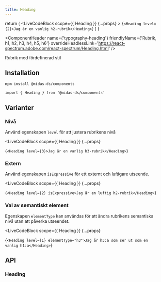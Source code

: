 ```yaml
---
title: Heading
---
```



  return (
    <LiveCodeBlock
      scope={{ Heading }}
      {...props}
    >
      {`<Heading level={2}>Jag är en vanlig h2-rubrik</Heading>`}
    </LiveCodeBlock>
  )
}

<ComponentHeader
  name={'typography-heading'}
  friendlyName={'Rubrik, h1, h2, h3, h4, h5, h6'}
  overrideHeadlessLink='https://react-spectrum.adobe.com/react-spectrum/Heading.html'
/>

Rubrik med fördefinerad stil

<Example hideCode />

## Installation

```bash npm2yarn
npm install @midas-ds/components
```

```tsx
import { Heading } from '@midas-ds/components'
```

<Example hideExample />

## Varianter

### Nivå

Använd egenskapen `level` för att justera rubrikens nivå

<LiveCodeBlock
  scope={{ Heading }}
  {...props}
>
  {`<Heading level={3}>Jag är en vanlig h3-rubrik</Heading>`}
</LiveCodeBlock>

### Extern

Använd egenskapen `isExpressive` för ett externt och luftigare utseende.

<LiveCodeBlock
  scope={{ Heading }}
  {...props}
>
  {`<Heading level={2} isExpressive>Jag är en luftig h2-rubrik</Heading>`}
</LiveCodeBlock>

### Val av semantiskt element

Egenskapen `elementType` kan användas för att ändra rubrikens semantiska nivå utan att påverka utseendet.

<LiveCodeBlock
  scope={{ Heading }}
  {...props}
>
  {`<Heading level={1} elementType="h3">Jag är h3:a som ser ut som en vanlig h1:a</Heading>`}
</LiveCodeBlock>

## API

### Heading

<PropTable name='Heading' />
